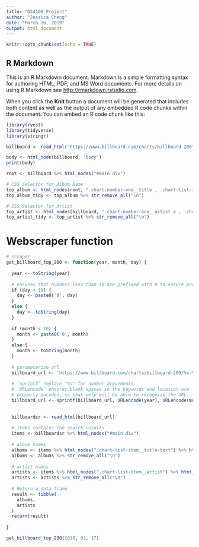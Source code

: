 ---
title: "DS4100 Project"
author: "Jessica Cheng"
date: "March 16, 2019"
output: html_document
---

```{r setup, include=FALSE}
knitr::opts_chunk$set(echo = TRUE)
```

## R Markdown

This is an R Markdown document. Markdown is a simple formatting syntax for authoring HTML, PDF, and MS Word documents. For more details on using R Markdown see <http://rmarkdown.rstudio.com>.

When you click the **Knit** button a document will be generated that includes both content as well as the output of any embedded R code chunks within the document. You can embed an R code chunk like this:

```{r}
library(rvest)
library(tidyverse)
library(stringr)

billboard <- read_html("https://www.billboard.com/charts/billboard-200")

body <- html_node(billboard, 'body')
print(body)

root <- billboard %>% html_nodes("#main div")

# CSS Selector for Album Name
top_album <- html_nodes(root, ".chart-number-one__title , .chart-list-item__title-text") %>% html_text()
top_album_tidy <- top_album %>% str_remove_all("\n")

# CSS Selector for Artist
top_artist <- html_nodes(billboard, ".chart-number-one__artist a , .chart-list-item__artist") %>% html_text()
top_artist_tidy <- top_artist %>% str_remove_all("\n")
```

# Webscraper function

```{r}
# scraper
get_billboard_top_200 <- function(year, month, day) {
  
  year <- toString(year)
  
  # ensures that numbers less than 10 are prefixed with 0 to ensure proper url format
  if (day < 10) {
    day <- paste0('0', day)
  }
  else {
    day <- toString(day)
  }
  
  if (month < 10) {
    month <- paste0('0', month)
  }
  else {
    month <- toString(month)
  }
  
  # parameterize url
  billboard_url <- 'https://www.billboard.com/charts/billboard-200/%s-%s-%s'
  
  # `sprintf` replace "%s" for number arguements
  # `URLencode` ensures blank spaces in the keywords and location are
  # properly encoded, so that yelp will be able to recognize the URL
  billboard_url <- sprintf(billboard_url, URLencode(year), URLencode(month), URLencode(day))
  
  
  billboardsr <- read_html(billboard_url)
  
  # items contains the search results
  items <- billboardsr %>% html_nodes("#main div")
  
  # album names
  albums <- items %>% html_nodes(".chart-list-item__title-text") %>% html_text()
  albums <- albums %>% str_remove_all("\n")
  
  # artist names
  artists <- items %>% html_nodes(".chart-list-item__artist") %>% html_text()
  artists <- artists %>% str_remove_all("\n")
  
  # Return a data frame
  result <- tibble(
    albums,
    artists
  )
  return(result)
  
}

get_billboard_top_200(2019, 03, 17)
```

